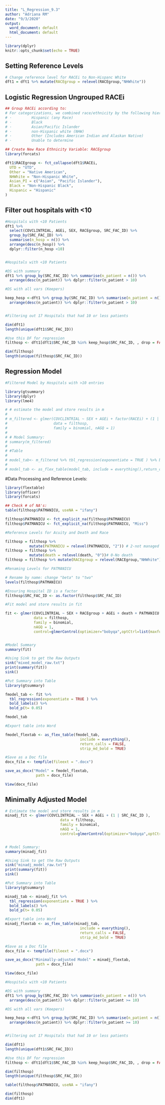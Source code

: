 ```yaml
---
title: "L_Regression_9.3"
author: "Adriana RM"
date: "9/3/2020"
output:
  word_document: default
  html_document: default
---
```


```r
library(dplyr)
knitr::opts_chunk$set(echo = TRUE)

```

## Setting Reference Levels 
```r

# Change reference level for RACEi to Non-Hispanc White
dft1 = dft1 %>% mutate(RACEgroup = relevel(RACEgroup,"NHWhite"))

```

## Logistic Regression Ungrouped RACEi

```r
## Group RACEi according to:
# For categorizations, we combined race/ethnicity by the following hierarchy:
# ·         Hispanic (any Race)
# ·         Black
# ·         Asian/Pacific Islander 
# ·         non-Hispanic white (NHW)
# ·         Other (Includes American Indian and Alaskan Native)
# ·         Unable to determine

## Create New Race Ethnicity Variable: RACEgroup 
library(forcats)

dft1$RACEgroup <- fct_collapse(dft1$RACEi,
  UTD = "UTD",
  Other = "Native American",
  NHWhite = "Non-Hispanic White",
  Asian_PI = c("Asian", "Pacific Islander"),
  Black = "Non-Hispanic Black",
  Hispanic = "Hispanic"
)

```

## Filter out hospitals with <10

```r

#Hospitals with <10 Patients 
dft1 %>% 
  select(COVCLINTRIAL, AGEi, SEX, RACEgroup, SRC_FAC_ID) %>%         
  group_by(SRC_FAC_ID) %>% 
  summarise(n_hosp = n()) %>% 
  arrange(desc(n_hosp)) %>% 
  dplyr::filter(n_hosp <10)


#Hospitals with <10 Patients

#DS with summary
dft1 %>% group_by(SRC_FAC_ID) %>% summarise(n_patient = n()) %>%
  arrange(desc(n_patient)) %>% dplyr::filter(n_patient > 10)

#DS with all vars (Keepers)

keep_hosp <-dft1 %>% group_by(SRC_FAC_ID) %>% summarise(n_patient = n()) %>%
  arrange(desc(n_patient)) %>% dplyr::filter(n_patient > 10)


#Filtering out 17 Hospitals that had 10 or less patients 

dim(dft1)
length(unique(dft1$SRC_FAC_ID))

#Use this DF for regression 
filthosp <- dft1[dft1$SRC_FAC_ID %in% keep_hosp$SRC_FAC_ID, , drop = FALSE]

dim(filthosp)
length(unique(filthosp$SRC_FAC_ID))

```


## Regression Model 

```r
#Filtered Model by Hospitals with >10 entries 

library(gtsummary)
library(dplyr)
library(lme4)

# # estimate the model and store results in m
# 
# m_filtered <- glmer(COVCLINTRIAL ~ SEX + AGEi + factor(RACEi) + (1 | SRC_FAC_ID ),
#                     data = filthosp,
#                     family = binomial, nAGQ = 1)
# 
# # Model Summary: 
# summary(m_filtered)
# 
# #Table
# 
# model_tab<- m_filtered %>% tbl_regression(exponentiate = TRUE ) %>% bold_labels() %>% bold_p(t= 0.05) %>% add_nevent()
# 
# model_tab <- as_flex_table(model_tab, include = everything(),return_calls = FALSE, strip_md_bold = TRUE)

```

#Data Processing and Reference Levels: 

```r

library(flextable)
library(officer)
library(forcats)

## Check # of NA's: 
table(filthosp$PATMANICU, useNA = "ifany")

filthosp$PATMANICU <- fct_explicit_na(filthosp$PATMANICU)
filthosp$PATMANICU <- fct_explicit_na(filthosp$PATMANICU, "Miss")

#Reference Levels for Acuity and Death and Race

filthosp = filthosp %>%
           mutate(PATMANICU = relevel(PATMANICU, "2")) # 2-not managed in ICU
filthosp = filthosp %>% 
           mutate(death = relevel(death, "0"))# 0-No death
filthosp = filthosp %>% mutate(RACEgroup = relevel(RACEgroup,"NHWhite"))

#Renaming Levels for PATMANICU 

# Rename by name: change "beta" to "two"
levels(filthosp$PATMANICU) 

#Ensuring Hospital ID is a factor
filthosp$SRC_FAC_ID <- as.factor(filthosp$SRC_FAC_ID)

```

```r
#Fit model and store results in fit

fit <- glmer(COVCLINTRIAL ~ SEX + RACEgroup + AGEi + death + PATMANICU + (1 | SRC_FAC_ID ),
             data = filthosp,
             family = binomial,
             nAGQ = 1, 
             control=glmerControl(optimizer="bobyqa",optCtrl=list(maxfun=2e5)))


#Model Summary
summary(fit)

#Using Sink to get the Raw Outputs
sink("mixed_model_raw.txt")
print(summary(fit))
sink()

#Put Summary into Table 
library(gtsummary)

fmodel_tab <- fit %>%
  tbl_regression(exponentiate = TRUE ) %>%
  bold_labels() %>%
  bold_p(t= 0.05)

fmodel_tab

#Export table into Word

fmodel_flextab <- as_flex_table(fmodel_tab,
                                  include = everything(),
                                  return_calls = FALSE,
                                  strip_md_bold = TRUE)

#Save as a Doc file
docx_file <- tempfile(fileext = ".docx")

save_as_docx("Model" = fmodel_flextab,
              path = docx_file)

View(docx_file)

```


## Minimally Adjusted Model 
```r
# Estimate the model and store results in m
minadj_fit <- glmer(COVCLINTRIAL ~ SEX + AGEi + (1 | SRC_FAC_ID ),
                         data = filthosp,
                         family = binomial,
                         nAGQ = 1,
                         control=glmerControl(optimizer="bobyqa",optCtrl=list(maxfun=2e5)))


# Model Summary: 
summary(minadj_fit)

#Using Sink to get the Raw Outputs
sink("minadj_model_raw.txt")
print(summary(fit))
sink()

#Put Summary into Table 
library(gtsummary)

minadj_tab <- minadj_fit %>%
  tbl_regression(exponentiate = TRUE ) %>%
  bold_labels() %>%
  bold_p(t= 0.05)

#Export table into Word
minadj_flextab <- as_flex_table(minadj_tab,
                                  include = everything(),
                                  return_calls = FALSE,
                                  strip_md_bold = TRUE)

#Save as a Doc file
docx_file <- tempfile(fileext = ".docx")

save_as_docx("Minimally-adjusted Model" = minadj_flextab,
              path = docx_file)

View(docx_file)

```

```r

#Hospitals with <10 Patients

#DS with summary
dft1 %>% group_by(SRC_FAC_ID) %>% summarise(n_patient = n()) %>%
  arrange(desc(n_patient)) %>% dplyr::filter(n_patient >= 10)

#DS with all vars (Keepers)

keep_hosp <-dft1 %>% group_by(SRC_FAC_ID) %>% summarise(n_patient = n()) %>%
  arrange(desc(n_patient)) %>% dplyr::filter(n_patient >= 10)


#Filtering out 17 Hospitals that had 10 or less patients 

dim(dft1)
length(unique(dft1$SRC_FAC_ID))

#Use this DF for regression 
filthosp <- dft1[dft1$SRC_FAC_ID %in% keep_hosp$SRC_FAC_ID, , drop = FALSE]

dim(filthosp)
length(unique(filthosp$SRC_FAC_ID))
```
```r

table(filthosp$PATMANICU, useNA = "ifany")

dim(filthosp) 
dim(dft1)


```

